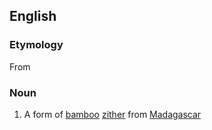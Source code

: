 {{also|Valiha}}

==English==

===Etymology===
From {{etyl|mg|en}}

===Noun===
{{wikipedia}}
{{en-noun}}

# {{lb|en|musical instruments}} A form of [[bamboo]] [[zither]] from [[Madagascar]]
